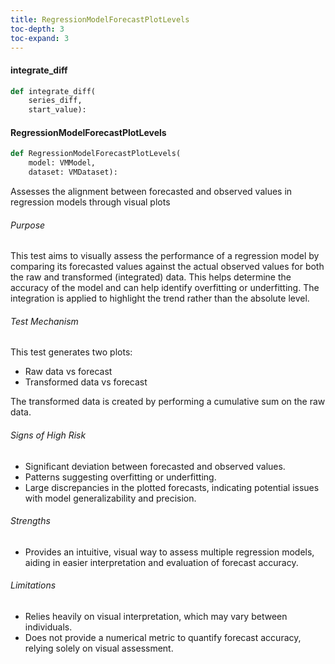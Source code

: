 ```yaml
---
title: RegressionModelForecastPlotLevels
toc-depth: 3
toc-expand: 3
---
```







#### integrate_diff

```python
def integrate_diff(
    series_diff,
    start_value):
```

 
#### RegressionModelForecastPlotLevels

```python
def RegressionModelForecastPlotLevels(
    model: VMModel,
    dataset: VMDataset):
```

Assesses the alignment between forecasted and observed values in regression models through visual plots

###### Purpose

This test aims to visually assess the performance of a regression model by comparing its forecasted values against
the actual observed values for both the raw and transformed (integrated) data. This helps determine the accuracy
of the model and can help identify overfitting or underfitting. The integration is applied to highlight the trend
rather than the absolute level.

###### Test Mechanism

This test generates two plots:

- Raw data vs forecast
- Transformed data vs forecast

The transformed data is created by performing a cumulative sum on the raw data.

###### Signs of High Risk

- Significant deviation between forecasted and observed values.
- Patterns suggesting overfitting or underfitting.
- Large discrepancies in the plotted forecasts, indicating potential issues with model generalizability and
precision.

###### Strengths

- Provides an intuitive, visual way to assess multiple regression models, aiding in easier interpretation and
evaluation of forecast accuracy.

###### Limitations

- Relies heavily on visual interpretation, which may vary between individuals.
- Does not provide a numerical metric to quantify forecast accuracy, relying solely on visual assessment.




 